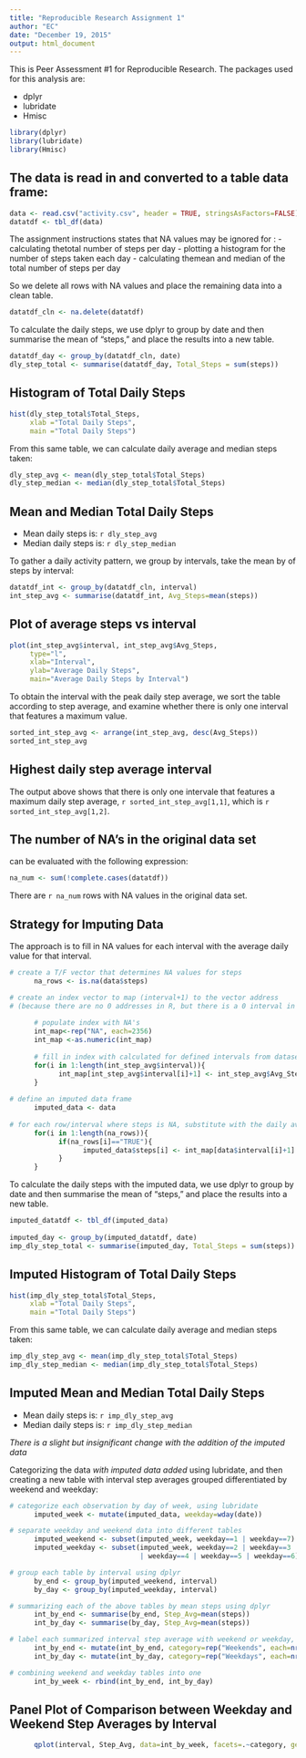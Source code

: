 ```yaml
---
title: "Reproducible Research Assignment 1"
author: "EC"
date: "December 19, 2015"
output: html_document
---
```


This is Peer Assessment #1 for Reproducible Research. The packages used for this analysis are:

- dplyr
- lubridate
- Hmisc

```r
library(dplyr)
library(lubridate)
library(Hmisc)
```

## The data is read in and converted to a table data frame:

```r
data <- read.csv("activity.csv", header = TRUE, stringsAsFactors=FALSE)
datatdf <- tbl_df(data)
```

The assignment instructions states that NA values may be ignored for :
- calculating thetotal number of steps per day
- plotting a histogram for the number of steps taken each day
- calculating themean and median of the total number of steps per day

So we delete all rows with NA values and place the remaining data into a clean table.

```r
datatdf_cln <- na.delete(datatdf)
```

To calculate the daily steps, we use dplyr to group by date and then summarise the mean of "steps," and place the results into a new table. 

```r
datatdf_day <- group_by(datatdf_cln, date)
dly_step_total <- summarise(datatdf_day, Total_Steps = sum(steps))
```

## Histogram of Total Daily Steps

```r
hist(dly_step_total$Total_Steps, 
     xlab ="Total Daily Steps",
     main ="Total Daily Steps")
```

From this same table, we can calculate daily average and median steps taken:

```r
dly_step_avg <- mean(dly_step_total$Total_Steps)
dly_step_median <- median(dly_step_total$Total_Steps)
```

## Mean and Median Total Daily Steps  
- Mean daily steps is: `r dly_step_avg`
- Median daily steps is: `r dly_step_median`

To gather a daily activity pattern, we group by intervals, take the mean by of steps by interval:

```r
datatdf_int <- group_by(datatdf_cln, interval)
int_step_avg <- summarise(datatdf_int, Avg_Steps=mean(steps))
```

## Plot of average steps vs interval

```r
plot(int_step_avg$interval, int_step_avg$Avg_Steps,
     type="l",
     xlab="Interval",
     ylab="Average Daily Steps",
     main="Average Daily Steps by Interval")
```

To obtain the interval with the peak daily step average, we sort the table according to step average, and examine whether there is only one interval that features a maximum value.

```r
sorted_int_step_avg <- arrange(int_step_avg, desc(Avg_Steps))
sorted_int_step_avg
```

## Highest daily step average interval
The output above shows that there is only one intervale that features a maximum daily step average, `r sorted_int_step_avg[1,1]`, which is `r sorted_int_step_avg[1,2]`.

## The number of NA's in the original data set
can be evaluated with the following expression:

```r
na_num <- sum(!complete.cases(datatdf))
```

There are `r na_num` rows with NA values in the original data set.

## Strategy for Imputing Data

The approach is to fill in NA values for each interval with the average daily value for that interval. 

```r
# create a T/F vector that determines NA values for steps
      na_rows <- is.na(data$steps)

# create an index vector to map (interval+1) to the vector address 
# (because there are no 0 addresses in R, but there is a 0 interval in the dataset)
      
      # populate index with NA's
      int_map<-rep("NA", each=2356)
      int_map <-as.numeric(int_map)
      
      # fill in index with calculated for defined intervals from dataset (w/ +1 shift)
      for(i in 1:length(int_step_avg$interval)){
            int_map[int_step_avg$interval[i]+1] <- int_step_avg$Avg_Steps[i]
      }
      
# define an imputed data frame
      imputed_data <- data
      
# for each row/interval where steps is NA, substitute with the daily average value for that interval
      for(i in 1:length(na_rows)){
            if(na_rows[i]=="TRUE"){
                  imputed_data$steps[i] <- int_map[data$interval[i]+1]
            }
      }
```

To calculate the daily steps with the imputed data, we use dplyr to group by date and then summarise the mean of "steps," and place the results into a new table. 

```r
imputed_datatdf <- tbl_df(imputed_data)
      
imputed_day <- group_by(imputed_datatdf, date)
imp_dly_step_total <- summarise(imputed_day, Total_Steps = sum(steps))
```

## Imputed Histogram of Total Daily Steps

```r
hist(imp_dly_step_total$Total_Steps, 
     xlab ="Total Daily Steps",
     main ="Total Daily Steps")
```

From this same table, we can calculate daily average and median steps taken:

```r
imp_dly_step_avg <- mean(imp_dly_step_total$Total_Steps)
imp_dly_step_median <- median(imp_dly_step_total$Total_Steps)
```

## Imputed Mean and Median Total Daily Steps  
- Mean daily steps is: `r imp_dly_step_avg`
- Median daily steps is: `r imp_dly_step_median`

*There is a slight but insignificant change with the addition of the imputed data*

Categorizing the data *with imputed data added* using lubridate, and then creating a new table with interval step averages grouped differentiated by weekend and weekday:

```r
# categorize each observation by day of week, using lubridate
      imputed_week <- mutate(imputed_data, weekday=wday(date))

# separate weekday and weekend data into different tables
      imputed_weekend <- subset(imputed_week, weekday==1 | weekday==7)
      imputed_weekday <- subset(imputed_week, weekday==2 | weekday==3 
                                | weekday==4 | weekday==5 | weekday==6)

# group each table by interval using dplyr
      by_end <- group_by(imputed_weekend, interval)
      by_day <- group_by(imputed_weekday, interval)

# summarizing each of the above tables by mean steps using dplyr
      int_by_end <- summarise(by_end, Step_Avg=mean(steps))
      int_by_day <- summarise(by_day, Step_Avg=mean(steps))

# label each summarized interval step average with weekend or weekday, as appropriate
      int_by_end <- mutate(int_by_end, category=rep("Weekends", each=nrow(int_by_end)))
      int_by_day <- mutate(int_by_day, category=rep("Weekdays", each=nrow(int_by_day)))

# combining weekend and weekday tables into one
      int_by_week <- rbind(int_by_end, int_by_day)
```

## Panel Plot of Comparison between Weekday and Weekend Step Averages by Interval

```R
      qplot(interval, Step_Avg, data=int_by_week, facets=.~category, geom="line")
```